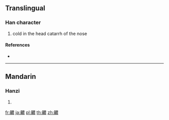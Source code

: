 {{character info/new}}
==Translingual==

===Han character===
{{Han char|rn=209|rad=鼻|as=13|sn=27|four=25432|canj=HLTWV}}

# cold in the head catarrh of the nose

====References====
* {{Han ref|kx=1531.010|dkj=48554|dj=2068.060|hdz=74781.220|uh=9F48|ud=40776|bh=F9B9|bd=63929}}

----

==Mandarin==

===Hanzi===
{{cmn-hanzi|pin=[[nóng]] ([[nong2]])|wg=nung<sup>2</sup>}}

# {{defn|lang=cmn|sort=鼻13}}

[[fr:齈]]
[[ja:齈]]
[[pl:齈]]
[[th:齈]]
[[zh:齈]]